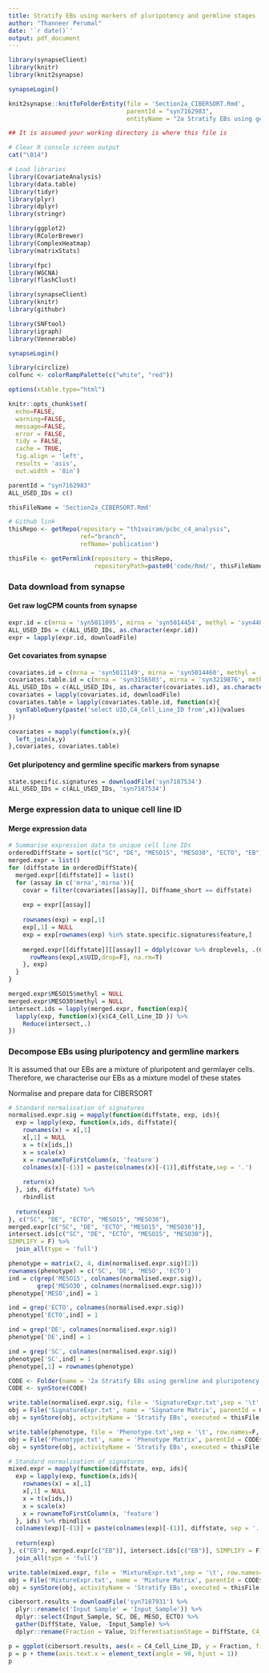 ```yaml
---
title: Stratify EBs using markers of pluripotency and germline stages
author: "Thanneer Perumal"
date: '`r date()`'
output: pdf_document
---
```

```r
library(synapseClient)
library(knitr)
library(knit2synapse)

synapseLogin()

knit2synapse::knitToFolderEntity(file = 'Section2a_CIBERSORT.Rmd',
                                 parentId = "syn7162983",
                                 entityName = "2a Stratify EBs using germline and pluripotency markers")
```

```r
## It is assumed your working directory is where this file is

# Clear R console screen output
cat("\014")

# Load libraries
library(CovariateAnalysis)
library(data.table)
library(tidyr)
library(plyr)
library(dplyr)
library(stringr)

library(ggplot2)
library(RColorBrewer)
library(ComplexHeatmap)
library(matrixStats)

library(fpc)
library(WGCNA)
library(flashClust)

library(synapseClient)
library(knitr)
library(githubr)

library(SNFtool)
library(igraph)
library(Vennerable)

synapseLogin()

library(circlize)
colfunc <- colorRampPalette(c("white", "red"))

options(xtable.type="html")

knitr::opts_chunk$set(
  echo=FALSE,
  warning=FALSE,
  message=FALSE,
  error = FALSE,
  tidy = FALSE,
  cache = TRUE,
  fig.align = 'left',
  results = 'asis',
  out.width = '8in')
```

```r
parentId = "syn7162983"
ALL_USED_IDs = c()

thisFileName = 'Section2a_CIBERSORT.Rmd'

# Github link
thisRepo <- getRepo(repository = "th1vairam/pcbc_c4_analysis", 
                    ref="branch", 
                    refName='publication')

thisFile <- getPermlink(repository = thisRepo,
                        repositoryPath=paste0('code/Rmd/', thisFileName))
```
### Data download from synapse
#### Get raw logCPM counts from synapse
```r
expr.id = c(mrna = 'syn5011095', mirna = 'syn5014454', methyl = 'syn4487642')
ALL_USED_IDs = c(ALL_USED_IDs, as.character(expr.id))
expr = lapply(expr.id, downloadFile)
```

#### Get covariates from synapse
```r
covariates.id = c(mrna = 'syn5011149', mirna = 'syn5014460', methyl = 'syn4487669')
covariates.table.id = c(mrna = 'syn3156503', mirna = 'syn3219876', methyl = 'syn3156828')
ALL_USED_IDs = c(ALL_USED_IDs, as.character(covariates.id), as.character(covariates.table.id))
covariates = lapply(covariates.id, downloadFile)
covariates.table = lapply(covariates.table.id, function(x){
  synTableQuery(paste('select UID,C4_Cell_Line_ID from',x))@values
})

covariates = mapply(function(x,y){
  left_join(x,y)
},covariates, covariates.table)
```

#### Get pluripotency and germline specific markers from synapse
```r
state.specific.signatures = downloadFile('syn7187534')
ALL_USED_IDs = c(ALL_USED_IDs, 'syn7187534')
```

### Merge expression data to unique cell line ID
#### Merge expression data
```r
# Summarise expression data to unique cell line IDs
orderedDiffState = sort(c("SC", "DE", "MESO15", "MESO30", "ECTO", "EB"))
merged.expr = list()
for (diffstate in orderedDiffState){
  merged.expr[[diffstate]] = list()
  for (assay in c('mrna','mirna')){
    covar = filter(covariates[[assay]], Diffname_short == diffstate)
    
    exp = expr[[assay]]
    
    rownames(exp) = exp[,1]
    exp[,1] = NULL
    exp = exp[rownames(exp) %in% state.specific.signatures$feature,]
    
    merged.expr[[diffstate]][[assay]] = ddply(covar %>% droplevels, .(C4_Cell_Line_ID), .fun = function(x, exp){
      rowMeans(exp[,x$UID,drop=F], na.rm=T)
    }, exp)
  }
}

merged.expr$MESO15$methyl = NULL
merged.expr$MESO30$methyl = NULL
intersect.ids = lapply(merged.expr, function(exp){
  lapply(exp, function(x){x$C4_Cell_Line_ID }) %>%
    Reduce(intersect,.)
})
```

### Decompose EBs using pluripotency and germline markers
It is assumed that our EBs are a mixture of pluripotent and germlayer cells. Therefore, we characterise our EBs as a mixture model of these states

Normalise and prepare data for CIBERSORT
```r
# Standard normalisation of signatures
normalised.expr.sig = mapply(function(diffstate, exp, ids){
  exp = lapply(exp, function(x,ids, diffstate){
    rownames(x) = x[,1]
    x[,1] = NULL
    x = t(x[ids,])
    x = scale(x)
    x = rownameToFirstColumn(x, 'feature')
    colnames(x)[-(1)] = paste(colnames(x)[-(1)],diffstate,sep = '.')
    
    return(x)
  }, ids, diffstate) %>% 
    rbindlist
  
  return(exp)
}, c("SC", "DE", "ECTO", "MESO15", "MESO30"), 
merged.expr[c("SC", "DE", "ECTO", "MESO15", "MESO30")], 
intersect.ids[c("SC", "DE", "ECTO", "MESO15", "MESO30")], 
SIMPLIFY = F) %>%
  join_all(type = 'full') 

phenotype = matrix(2, 4, dim(normalised.expr.sig)[2])
rownames(phenotype) = c('SC', 'DE', 'MESO', 'ECTO')
ind = c(grep('MESO15', colnames(normalised.expr.sig)),
        grep('MESO30', colnames(normalised.expr.sig)))
phenotype['MESO',ind] = 1

ind = grep('ECTO', colnames(normalised.expr.sig))
phenotype['ECTO',ind] = 1

ind = grep('DE', colnames(normalised.expr.sig))
phenotype['DE',ind] = 1

ind = grep('SC', colnames(normalised.expr.sig))
phenotype['SC',ind] = 1
phenotype[,1] = rownames(phenotype)

CODE <- Folder(name = '2a Stratify EBs using germline and pluripotency markers',parentId = 'syn7162983')
CODE <- synStore(CODE)

write.table(normalised.expr.sig, file = 'SignatureExpr.txt',sep = '\t', row.names=F, quote=F)
obj = File('SignatureExpr.txt', name = 'Signature Matrix', parentId = CODE$properties$id)
obj = synStore(obj, activityName = 'Stratify EBs', executed = thisFile, used = ALL_USED_IDs)

write.table(phenotype, file = 'Phenotype.txt',sep = '\t', row.names=F, quote=F, col.names=F)
obj = File('Phenotype.txt', name = 'Phenotype Matrix', parentId = CODE$properties$id)
obj = synStore(obj, activityName = 'Stratify EBs', executed = thisFile, used = ALL_USED_IDs)
```

```r
# Standard normalisation of signatures
mixed.expr = mapply(function(diffstate, exp, ids){
  exp = lapply(exp, function(x,ids){
    rownames(x) = x[,1]
    x[,1] = NULL
    x = t(x[ids,])
    x = scale(x)
    x = rownameToFirstColumn(x, 'feature')
  }, ids) %>% rbindlist
  colnames(exp)[-(1)] = paste(colnames(exp)[-(1)], diffstate, sep = '.')
  
  return(exp)
}, c("EB"), merged.expr[c("EB")], intersect.ids[c("EB")], SIMPLIFY = F) %>%
  join_all(type = 'full')

write.table(mixed.expr, file = 'MixtureExpr.txt',sep = '\t', row.names=F, quote=F)
obj = File('MixtureExpr.txt', name = 'Mixture Matrix', parentId = CODE$properties$id)
obj = synStore(obj, activityName = 'Stratify EBs', executed = thisFile, used = ALL_USED_IDs)
```


```r
cibersort.results = downloadFile('syn7187931') %>%
  plyr::rename(c('Input Sample' = 'Input_Sample')) %>%
  dplyr::select(Input_Sample, SC, DE, MESO, ECTO) %>%
  gather(DiffState, Value, -Input_Sample) %>%
  dplyr::rename(Fraction = Value, DifferentiationStage = DiffState, C4_Cell_Line_ID = Input_Sample) 

p = ggplot(cibersort.results, aes(x = C4_Cell_Line_ID, y = Fraction, fill = DifferentiationStage)) + geom_bar(stat = 'identity')
p = p + theme(axis.text.x = element_text(angle = 90, hjust = 1))
p
```

